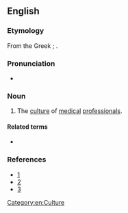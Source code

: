 ==English==

===Etymology===
From the Greek {{term|ἰατρός||physician|tr=iatros|lang=grc}}; {{prefix|iatro|culture}}.

===Pronunciation===
* {{hyphenation|ia|tro|cul|ture}}
{{rfap|lang=en}}

===Noun===
{{en-noun|-}}

# The [[culture]] of [[medical]] [[professionals]].  

====Related terms====
* {{l/en|iatrocultural}}

===References===
* [http://www.academicmedicine.org/pt/re/acmed/abstract.00001888-200404000-00012.htm;jsessionid=HLyKyqRXtGnN61kwTv897LLKv7jhbgQQhvJDxgQGn2bjh1yv7RJ7!391776677!181195629!8091!-1]
* [http://www.pubmedcentral.nih.gov/articlerender.fcgi?artid=1831570]
* [http://www.kcumb.edu/kcolleges/bio/KCUMB_COB_2005_2006_Catalog071205_1.pdf]

[[Category:en:Culture]]